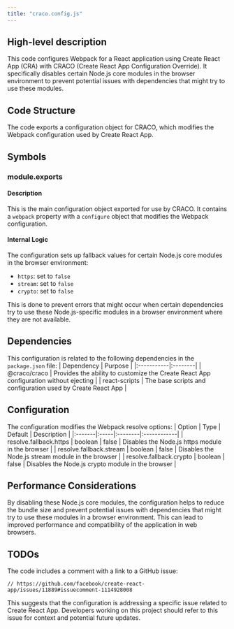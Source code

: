 ```yaml
---
title: "craco.config.js"
---
```


## High-level description
This code configures Webpack for a React application using Create React App (CRA) with CRACO (Create React App Configuration Override). It specifically disables certain Node.js core modules in the browser environment to prevent potential issues with dependencies that might try to use these modules.

## Code Structure
The code exports a configuration object for CRACO, which modifies the Webpack configuration used by Create React App.

## Symbols

### module.exports
#### Description
This is the main configuration object exported for use by CRACO. It contains a `webpack` property with a `configure` object that modifies the Webpack configuration.

#### Internal Logic
The configuration sets up fallback values for certain Node.js core modules in the browser environment:
- `https`: set to `false`
- `stream`: set to `false`
- `crypto`: set to `false`

This is done to prevent errors that might occur when certain dependencies try to use these Node.js-specific modules in a browser environment where they are not available.

## Dependencies
This configuration is related to the following dependencies in the `package.json` file:
| Dependency | Purpose |
|:-----------|:--------|
| @craco/craco | Provides the ability to customize the Create React App configuration without ejecting |
| react-scripts | The base scripts and configuration used by Create React App |

## Configuration
The configuration modifies the Webpack resolve options:
| Option | Type | Default | Description |
|:-------|:-----|:--------|:------------|
| resolve.fallback.https | boolean | false | Disables the Node.js https module in the browser |
| resolve.fallback.stream | boolean | false | Disables the Node.js stream module in the browser |
| resolve.fallback.crypto | boolean | false | Disables the Node.js crypto module in the browser |

## Performance Considerations
By disabling these Node.js core modules, the configuration helps to reduce the bundle size and prevent potential issues with dependencies that might try to use these modules in a browser environment. This can lead to improved performance and compatibility of the application in web browsers.

## TODOs
The code includes a comment with a link to a GitHub issue:
```
// https://github.com/facebook/create-react-app/issues/11889#issuecomment-1114928008
```
This suggests that the configuration is addressing a specific issue related to Create React App. Developers working on this project should refer to this issue for context and potential future updates.